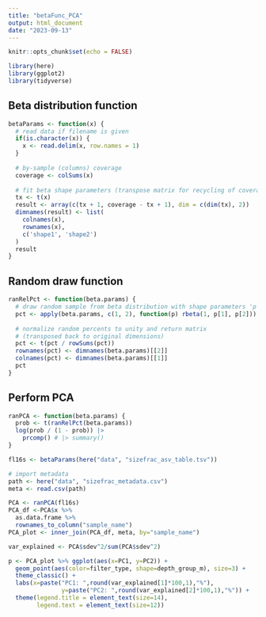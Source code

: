 ```yaml
---
title: "betaFunc_PCA"
output: html_document
date: "2023-09-13"
---
```


```r
knitr::opts_chunk$set(echo = FALSE)
```

```r
library(here)
library(ggplot2)
library(tidyverse)
```

## Beta distribution function

```r
betaParams <- function(x) {
  # read data if filename is given
  if(is.character(x)) {
    x <- read.delim(x, row.names = 1)
  }
  
  # by-sample (columns) coverage
  coverage <- colSums(x)
  
  # fit beta shape parameters (transpose matrix for recycling of coverage vector)
  tx <- t(x)
  result <- array(c(tx + 1, coverage - tx + 1), dim = c(dim(tx), 2))
  dimnames(result) <- list(
    colnames(x),
    rownames(x),
    c('shape1', 'shape2')
  )
  result
}
```

## Random draw function

```r
ranRelPct <- function(beta.params) {
  # draw random sample from beta distribution with shape parameters 'p'
  pct <- apply(beta.params, c(1, 2), function(p) rbeta(1, p[1], p[2]))
  
  # normalize random percents to unity and return matrix
  # (transposed back to original dimensions)
  pct <- t(pct / rowSums(pct))
  rownames(pct) <- dimnames(beta.params)[[2]]
  colnames(pct) <- dimnames(beta.params)[[1]]
  pct
}

```

## Perform PCA

```r
ranPCA <- function(beta.params) {
  prob <- t(ranRelPct(beta.params))
  log(prob / (1 - prob)) |> 
    prcomp() # |> summary() 
}
```

```r
fl16s <- betaParams(here("data", "sizefrac_asv_table.tsv"))
```

```r
# import metadata
path <- here("data", "sizefrac_metadata.csv")
meta <- read.csv(path)

PCA <- ranPCA(fl16s)
PCA_df <-PCA$x %>%
  as.data.frame %>%
  rownames_to_column("sample_name")
PCA_plot <- inner_join(PCA_df, meta, by="sample_name")

var_explained <- PCA$sdev^2/sum(PCA$sdev^2)
```

```r
p <- PCA_plot %>% ggplot(aes(x=PC1, y=PC2)) + 
  geom_point(aes(color=filter_type, shape=depth_group_m), size=3) +
  theme_classic() +
  labs(x=paste("PC1: ",round(var_explained[1]*100,1),"%"),
               y=paste("PC2: ",round(var_explained[2]*100,1),"%")) +
  theme(legend.title = element_text(size=14),
        legend.text = element_text(size=12))

```